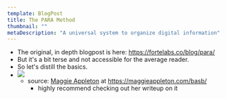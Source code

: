 ```yaml
---
template: BlogPost
title: The PARA Method
thumbnail: ""
metaDescription: "A universal system to organize digital information"
---
```


- The original, in depth blogpost is here: https://fortelabs.co/blog/para/
- But it's a bit terse and not accessible for the average reader.
- So let's distill the basics.
- ![](https://firebasestorage.googleapis.com/v0/b/firescript-577a2.appspot.com/o/imgs%2Fapp%2Fmaxh%2F19u9lz8WGv?alt=media&token=b075a9a8-62b1-4831-b8aa-6ea47d806621)
  - source: [Maggie Appleton](https://twitter.com/mappletons) at https://maggieappleton.com/basb/
    - highly recommend checking out her writeup on it

